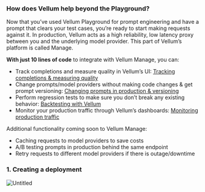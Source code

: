 ### How does Vellum help beyond the Playground?

Now that you’ve used Vellum Playground for prompt engineering and have a prompt that clears your test cases, you’re ready to start making requests against it. In production, Vellum acts as a high reliability, low latency proxy between you and the underlying model provider. This part of Vellum’s platform is called Manage.

**With just 10 lines of code** to integrate with Vellum Manage, you can:

- Track completions and measure quality in Vellum’s UI: [Tracking completions & measuring quality](https://www.notion.so/Tracking-completions-measuring-quality-d3a5f036814d48728c3e7f51995b81aa?pvs=21)
- Change prompts/model providers without making code changes & get prompt versioning: [Changing prompts in production & versioning](https://www.notion.so/Changing-prompts-in-production-versioning-58e53433a8564d008e8b353cb863173e?pvs=21)
- Perform regression tests to make sure you don’t break any existing behavior: [Backtesting with Vellum](https://www.notion.so/Backtesting-with-Vellum-56ad3a74412f4f2488556da93b6826ed?pvs=21)
- Monitor your production traffic through Vellum’s dashboards: [Monitoring production traffic](https://www.notion.so/Monitoring-production-traffic-6788f377addf4e15bb1569c70087a733?pvs=21)

Additional functionality coming soon to Vellum Manage:

- Caching requests to model providers to save costs
- A/B testing prompts in production behind the same endpoint
- Retry requests to different model providers if there is outage/downtime

### 1. Creating a deployment

![Untitled](https://s3-us-west-2.amazonaws.com/secure.notion-static.com/aa8d566a-65c3-487e-9403-67ccb54cdcb6/Untitled.png)
